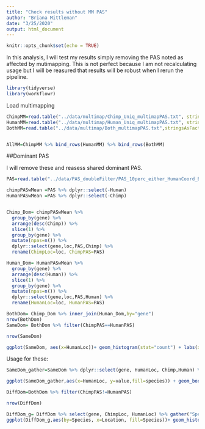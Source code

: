 ```yaml
---
title: "Check results without MM PAS"
author: "Briana Mittleman"
date: "3/25/2020"
output: html_document
---
```


```r
knitr::opts_chunk$set(echo = TRUE)
```

In this analysis, I will test my results simply removing the PAS noted as affected by mutimapping. This is not perfect because I am not recalculating usage but I will be reasured that results will be robust when I rerun the pipeline.  

```r
library(tidyverse)
library(workflowr)
```


Load multimapping  



```r
ChimpMM=read.table("../data/multimap/Chimp_Uniq_multimapPAS.txt", stringsAsFactors = F, header = T)
HumanMM=read.table("../data/multimap/Human_Uniq_multimapPAS.txt", stringsAsFactors = F, header = T)
BothMM=read.table("../data/multimap/Both_multimapPAS.txt",stringsAsFactors = F, header = T)


AllMM=ChimpMM %>% bind_rows(HumanMM) %>% bind_rows(BothMM)

```



##Dominant PAS  

I will remove these and reasess shared dominant PAS.  

```r
PAS=read.table("../data/PAS_doubleFilter/PAS_10perc_either_HumanCoord_BothUsage_meta_doubleFilter.txt", header = T, stringsAsFactors = F) %>% anti_join(AllMM, by="PAS") %>% filter(!grepl("SNO", gene))

```

```r

chimpPASwMean =PAS %>% dplyr::select(-Human)
HumanPASwMean =PAS %>% dplyr::select(-Chimp)


Chimp_Dom= chimpPASwMean %>%
  group_by(gene) %>%
  arrange(desc(Chimp)) %>% 
  slice(1) %>% 
  group_by(gene) %>% 
  mutate(npas=n()) %>% 
  dplyr::select(gene,loc,PAS,Chimp) %>% 
  rename(ChimpLoc=loc, ChimpPAS=PAS)

Human_Dom= HumanPASwMean %>%
  group_by(gene) %>%
  arrange(desc(Human)) %>% 
  slice(1) %>% 
  group_by(gene) %>% 
  mutate(npas=n()) %>% 
  dplyr::select(gene,loc,PAS,Human) %>% 
  rename(HumanLoc=loc, HumanPAS=PAS)
```

```r
BothDom= Chimp_Dom %>% inner_join(Human_Dom,by="gene")
nrow(BothDom)
SameDom= BothDom %>% filter(ChimpPAS==HumanPAS)

nrow(SameDom)
```

```r
ggplot(SameDom, aes(x=HumanLoc))+ geom_histogram(stat="count") + labs(x="Location", y="Number of Genes", title="Dominant PAS for genes with matching by species")
```


Usage for these:  

```r
SameDom_gather=SameDom %>% dplyr::select(gene, HumanLoc, Chimp,Human) %>% gather(species, value, -c(gene,HumanLoc))

ggplot(SameDom_gather,aes(x=HumanLoc, y=value,fill=species)) + geom_boxplot() + scale_fill_brewer(palette = "Dark2") + labs(x="PAS Location", y="Mean Usage accross individuals", title="Mean usage for Genes with matching Dominant PAS")
```

```r
DiffDom=BothDom %>% filter(ChimpPAS!=HumanPAS)

nrow(DiffDom)
```

```r
DiffDom_g= DiffDom %>% select(gene, ChimpLoc, HumanLoc) %>% gather("Species", "Location", -gene)
ggplot(DiffDom_g,aes(by=Species, x=Location, fill=Species))+ geom_histogram(stat="count",position = "dodge") + labs(x="Location", y="Number of Genes", title="Different Dominant PAS \n (n=1937)") + scale_fill_brewer(palette = "Dark2")+theme(legend.position='bottom')
```

